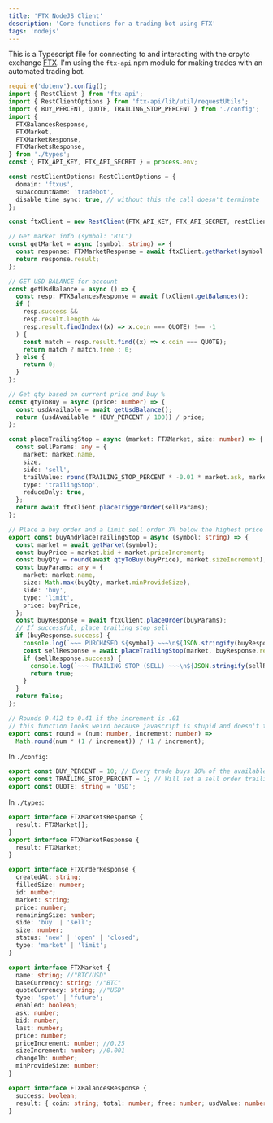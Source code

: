 ```yaml
---
title: 'FTX NodeJS Client'
description: 'Core functions for a trading bot using FTX'
tags: 'nodejs'
---
```


This is a Typescript file for connecting to and interacting with the crpyto exchange
[FTX](https://ftx.us/). I'm using the `ftx-api` npm module for making trades with an
automated trading bot.

```ts
require('dotenv').config();
import { RestClient } from 'ftx-api';
import { RestClientOptions } from 'ftx-api/lib/util/requestUtils';
import { BUY_PERCENT, QUOTE, TRAILING_STOP_PERCENT } from './config';
import {
  FTXBalancesResponse,
  FTXMarket,
  FTXMarketResponse,
  FTXMarketsResponse,
} from './types';
const { FTX_API_KEY, FTX_API_SECRET } = process.env;

const restClientOptions: RestClientOptions = {
  domain: 'ftxus',
  subAccountName: 'tradebot',
  disable_time_sync: true, // without this the call doesn't terminate
};

const ftxClient = new RestClient(FTX_API_KEY, FTX_API_SECRET, restClientOptions);

// Get market info (symbol: 'BTC')
const getMarket = async (symbol: string) => {
  const response: FTXMarketResponse = await ftxClient.getMarket(symbol + '/' + QUOTE);
  return response.result;
};

// GET USD BALANCE for account
const getUsdBalance = async () => {
  const resp: FTXBalancesResponse = await ftxClient.getBalances();
  if (
    resp.success &&
    resp.result.length &&
    resp.result.findIndex((x) => x.coin === QUOTE) !== -1
  ) {
    const match = resp.result.find((x) => x.coin === QUOTE);
    return match ? match.free : 0;
  } else {
    return 0;
  }
};

// Get qty based on current price and buy %
const qtyToBuy = async (price: number) => {
  const usdAvailable = await getUsdBalance();
  return (usdAvailable * (BUY_PERCENT / 100)) / price;
};

const placeTrailingStop = async (market: FTXMarket, size: number) => {
  const sellParams: any = {
    market: market.name,
    size,
    side: 'sell',
    trailValue: round(TRAILING_STOP_PERCENT * -0.01 * market.ask, market.priceIncrement),
    type: 'trailingStop',
    reduceOnly: true,
  };
  return await ftxClient.placeTriggerOrder(sellParams);
};

// Place a buy order and a limit sell order X% below the highest price
export const buyAndPlaceTrailingStop = async (symbol: string) => {
  const market = await getMarket(symbol);
  const buyPrice = market.bid + market.priceIncrement;
  const buyQty = round(await qtyToBuy(buyPrice), market.sizeIncrement);
  const buyParams: any = {
    market: market.name,
    size: Math.max(buyQty, market.minProvideSize),
    side: 'buy',
    type: 'limit',
    price: buyPrice,
  };
  const buyResponse = await ftxClient.placeOrder(buyParams);
  // If successful, place trailing stop sell
  if (buyResponse.success) {
    console.log(`~~~ PURCHASED ${symbol} ~~~\n${JSON.stringify(buyResponse.result)}`);
    const sellResponse = await placeTrailingStop(market, buyResponse.result.size);
    if (sellResponse.success) {
      console.log(`~~~ TRAILING STOP (SELL) ~~~\n${JSON.stringify(sellResponse.result)}`);
      return true;
    }
  }
  return false;
};

// Rounds 0.412 to 0.41 if the increment is .01
// this function looks weird because javascript is stupid and doesn't think 0.01 is 1/100
export const round = (num: number, increment: number) =>
  Math.round(num * (1 / increment)) / (1 / increment);
```

In `./config`:

```ts
export const BUY_PERCENT = 10; // Every trade buys 10% of the available balance
export const TRAILING_STOP_PERCENT = 1; // Will set a sell order trailing 1% below the high
export const QUOTE: string = 'USD';
```

In `./types`:

```ts
export interface FTXMarketsResponse {
  result: FTXMarket[];
}
export interface FTXMarketResponse {
  result: FTXMarket;
}

export interface FTXOrderResponse {
  createdAt: string;
  filledSize: number;
  id: number;
  market: string;
  price: number;
  remainingSize: number;
  side: 'buy' | 'sell';
  size: number;
  status: 'new' | 'open' | 'closed';
  type: 'market' | 'limit';
}

export interface FTXMarket {
  name: string; //"BTC/USD"
  baseCurrency: string; //"BTC"
  quoteCurrency: string; //"USD"
  type: 'spot' | 'future';
  enabled: boolean;
  ask: number;
  bid: number;
  last: number;
  price: number;
  priceIncrement: number; //0.25
  sizeIncrement: number; //0.001
  change1h: number;
  minProvideSize: number;
}

export interface FTXBalancesResponse {
  success: boolean;
  result: { coin: string; total: number; free: number; usdValue: number }[];
}
```
